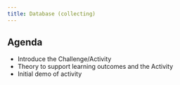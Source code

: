 ---
title: Database (collecting)
---
## Agenda

- Introduce the Challenge/Activity
- Theory to support learning outcomes and the Activity
- Initial demo of activity
